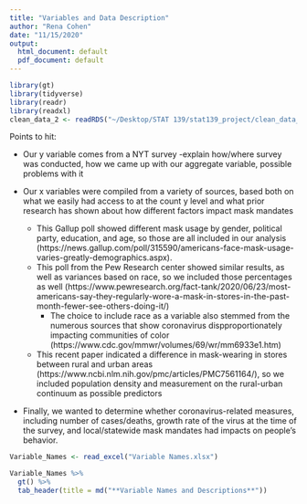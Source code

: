```yaml
---
title: "Variables and Data Description"
author: "Rena Cohen"
date: "11/15/2020"
output:
  html_document: default
  pdf_document: default
---
```


```r
library(gt)
library(tidyverse)
library(readr)
library(readxl)
clean_data_2 <- readRDS("~/Desktop/STAT 139/stat139_project/clean_data_2.rds")

```

Points to hit: 

- Our y variable comes from a NYT survey
  -explain how/where survey was conducted, how we came up with our aggregate variable, possible problems with it
  
- Our x variables were compiled from a variety of sources, based both on what we easily had access to at the count
y level and what prior research has shown about how different factors impact mask mandates
  - This Gallup poll showed different mask usage by gender, political party, education, and age, so those are all included in our analysis (https://news.gallup.com/poll/315590/americans-face-mask-usage-varies-greatly-demographics.aspx).
  - This poll from the Pew Research center showed similar results, as well as variances based on race, so we included those percentages as well (https://www.pewresearch.org/fact-tank/2020/06/23/most-americans-say-they-regularly-wore-a-mask-in-stores-in-the-past-month-fewer-see-others-doing-it/)
    - The choice to include race as a variable also stemmed from the numerous sources that show coronavirus dispproportionately impacting communities of color (https://www.cdc.gov/mmwr/volumes/69/wr/mm6933e1.htm)
  - This recent paper indicated a difference in mask-wearing in stores between rural and urban areas (https://www.ncbi.nlm.nih.gov/pmc/articles/PMC7561164/), so we included population density and measurement on the rural-urban continuum as possible predictors
- Finally, we wanted to determine whether coronavirus-related measures, including number of cases/deaths, growth rate of the virus at the time of the survey, and local/statewide mask mandates had impacts on people's behavior. 
  

```r
Variable_Names <- read_excel("Variable Names.xlsx")

Variable_Names %>%
  gt() %>%
  tab_header(title = md("**Variable Names and Descriptions**"))

```



